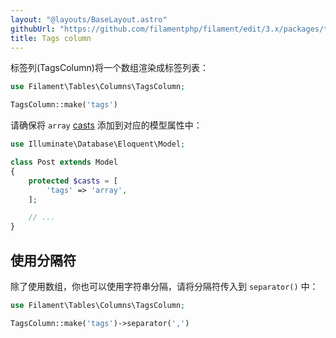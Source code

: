 ```yaml
---
layout: "@layouts/BaseLayout.astro"
githubUrl: "https://github.com/filamentphp/filament/edit/3.x/packages/tables/docs/03-columns/06-tags.md"
title: Tags column
---
```


标签列(TagsColumn)将一个数组渲染成标签列表：

```php
use Filament\Tables\Columns\TagsColumn;

TagsColumn::make('tags')
```

请确保将 `array` [casts](https://laravel.com/docs/eloquent-mutators#array-and-json-casting) 添加到对应的模型属性中：

```php
use Illuminate\Database\Eloquent\Model;

class Post extends Model
{
    protected $casts = [
        'tags' => 'array',
    ];

    // ...
}
```

## 使用分隔符

除了使用数组，你也可以使用字符串分隔，请将分隔符传入到 `separator()` 中： 

```php
use Filament\Tables\Columns\TagsColumn;

TagsColumn::make('tags')->separator(',')
```
